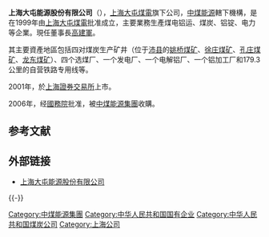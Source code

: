 {{unreferenced|time=2019-03-10T01:50:07+00:00}}
'''上海大屯能源股份有限公司'''（{{sse|600508}}），[[上海大屯煤電|上海大屯煤電]]旗下公司，[[中煤能源|中煤能源]]轄下機構，是在1999年由[[上海大屯煤電|上海大屯煤電]]批准成立，主要業務生產煤电铝运、煤炭、铝锭、电力等企業。現任董事長[[高建軍|高建軍]]。

其主要資產地區包括四对煤炭生产矿井（位于[[沛县|沛县]]的[[姚桥煤矿|姚桥煤矿]]、[[徐庄煤矿|徐庄煤矿]]、[[孔庄煤矿|孔庄煤矿]]、[[龙东煤矿|龙东煤矿]]）、四个选煤厂、一个发电厂、一个电解铝厂、一个铝加工厂和179.3公里的自营铁路专用线等。

2001年，於[[上海證券交易所|上海證券交易所]]上市。

2006年，经[[中华人民共和国国务院|國務院]]批准，被[[中煤能源集團|中煤能源集團]]收購。

== 参考文献 ==
{{Reflist}}

== 外部链接 ==
* [http://www.sdtny.com 上海大屯能源股份有限公司]{{Wayback|url=http://www.sdtny.com/ |date=20200719192638 }}

{{-}}
{{上海市飞地}}

[[Category:中煤能源集團|Category:中煤能源集團]]
[[Category:中华人民共和国国有企业|Category:中华人民共和国国有企业]]
[[Category:中华人民共和国煤炭公司|Category:中华人民共和国煤炭公司]]
[[Category:上海公司|Category:上海公司]]